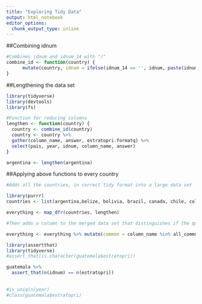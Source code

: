 ```yaml
---
title: "Exploring Tidy Data"
output: html_notebook
editor_options: 
  chunk_output_type: inline
---
```


##Combining idnum
```r
#Combines idnum and idnum_14 with "/"
combine_id <- function(country) {
      mutate(country, idnum = ifelse(idnum_14 == '', idnum, paste(idnum,idnum_14,sep = "/")))
}
```


##Lengthening the data set
```r
library(tidyverse)
library(devtools)
library(fs)

#Function for reducing columns
lengthen <- function(country) {
  country <- combine_id(country)
  country <- country %>%
  gather(column_name, answer, estratopri:formatq) %>%
  select(pais, year, idnum, column_name, answer)
}

argentina <- lengthen(argentina)

```

##Applying above functions to every country
```r
#Adds all the countries, in correct tidy format into a large data set

library(purrr)
countries <- list(argentina,belize, bolivia, brazil, canada, chile, colombia, costa, ecuador, elsalvador, guatemala, guyana, honduras, jamaica, mexico, nicaragua, panama, peru, suriname, usa, uruguay, venezuela)

everything <- map_dfr(countries, lengthen)

#Then adds a column to the merged data set that distinguishes if the question is universal or not

everything <- everything %>% mutate(common = column_name %in% all_common_col)


```


```r
library(assertthat)
library(tidyverse)
#assert_that(is.character(guatemala$estratopri))

guatemala %>%
  assert_that(n(idnum) == n(estratopri))
                        
                        
#is_uniq(n(year)
#class(guatemala$estratopri)



```


